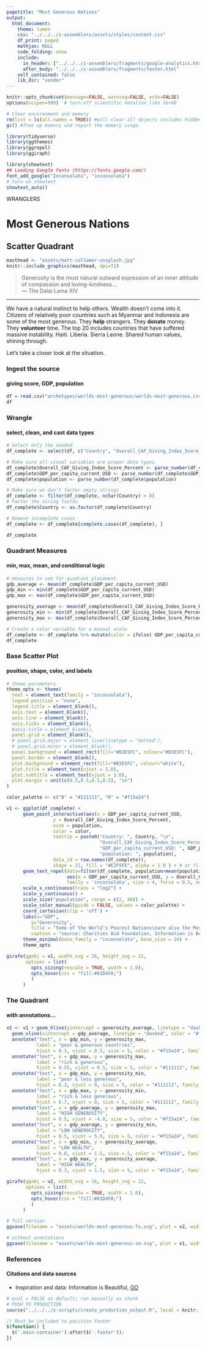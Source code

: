 ```yaml
---
pagetitle: "Most Generous Nations"
output:
  html_document:
    theme: lumen
    css: "../../../z-assemblers/assets/styles/content.css"
    df_print: paged
    mathjax: NULL
    code_folding: show
    include:
      in_header: ["../../../z-assemblers/fragments/google-analytics.html", "../../../z-assemblers/fragments/header.html"]
      after_body: "../../../z-assemblers/fragments/footer.html"
    self_contained: false
    lib_dir: "vendor"
---
```


```r

knitr::opts_chunk$set(message=FALSE, warning=FALSE, echo=FALSE)
options(scipen=999)  # turn-off scientific notation like 1e+48

# Clear environment and memory
rm(list = ls(all.names = TRUE)) #will clear all objects includes hidden objects.
gc() #free up memory and report the memory usage.

library(tidyverse)
library(ggthemes)
library(ggrepel)
library(ggiraph)

library(showtext)
## Loading Google fonts (https://fonts.google.com/)
font_add_google("Inconsolata", "inconsolata")
# turn on showtext
showtext_auto()

```

<div class="activity">
WRANGLERS  
</div>

# Most Generous Nations
## Scatter Quadrant


```r

masthead <- "assets/matt-collamer-unsplash.jpg"
knitr::include_graphics(masthead, dpi=72)

```

> Generosity is the most natural outward expression of an inner attitude of compassion and loving-kindness...\
--- The Dalai Lama XIV\

***

We have a natural instinct to help others. Wealth doesn’t come into it. Citizens of relatively poor countries such as Myanmar and Indonesia are some of the most generous. They __help__ strangers. They __donate__ money. They __volunteer__ time. The top 20 includes countries that have suffered massive instability. Haiti. Liberia. Sierra Leone. Shared human values, shining through.

Let's take a closer look at the situation.

### Ingest the source
#### giving score, GDP, population


```r

df = read.csv("archetypes/worlds-most-generous/worlds-most-generous.csv", header = TRUE, stringsAsFactors = FALSE)
df

```


### Wrangle
#### select, clean, and cast data types


```r

# Select only the needed
df_complete <- select(df, c("Country", "Overall_CAF_Giving_Index_Score_Percent", "GDP_per_capita_current_USD", "population"))

# Make sure all visual variables are proper data types
df_complete$Overall_CAF_Giving_Index_Score_Percent <- parse_number(df_complete$Overall_CAF_Giving_Index_Score_Percent)
df_complete$GDP_per_capita_current_USD <- parse_number(df_complete$GDP_per_capita_current_USD)
df_complete$population <- parse_number(df_complete$population)

# Make sure we don't factor empty strings
df_complete <- filter(df_complete, nchar(Country) > 0)
# Factor the string fields
df_complete$Country <- as.factor(df_complete$Country)

# Remove incomplete cases
df_complete <- df_complete[complete.cases(df_complete), ]

df_complete

```


### Quadrant Measures
#### min, max, mean, and conditional logic

```r

# measures to use for quadrant placement
gdp_average <- mean(df_complete$GDP_per_capita_current_USD)
gdp_min <- min(df_complete$GDP_per_capita_current_USD)
gdp_max <- max(df_complete$GDP_per_capita_current_USD)

generosity_average <- mean(df_complete$Overall_CAF_Giving_Index_Score_Percent)
generosity_min <- min(df_complete$Overall_CAF_Giving_Index_Score_Percent)
generosity_max <- max(df_complete$Overall_CAF_Giving_Index_Score_Percent)

# Create a color variable for a manual scale
df_complete <- df_complete %>% mutate(color = ifelse( GDP_per_capita_current_USD < gdp_average & Overall_CAF_Giving_Index_Score_Percent > generosity_average, 'R', 'B'))
df_complete

```



### Base Scatter Plot
#### position, shape, color, and labels


```r

# theme parameters
theme_opts <- theme(
  text = element_text(family = "inconsolata"), 
  legend.position = "none",
  legend.title = element_blank(),
  axis.text = element_blank(),
  axis.line = element_blank(),
  axis.ticks = element_blank(),
  #axis.title = element_blank(),
  panel.grid = element_blank(),
  # panel.grid.major = element_line(linetype = "dotted"),
  # panel.grid.minor = element_blank(),
  panel.background = element_rect(fill="#B3E5FC", colour="#B3E5FC"),
  panel.border = element_blank(),
  plot.background = element_rect(fill="#B3E5FC", colour="white"),
  plot.title = element_text(vjust = 3.0),
  plot.subtitle = element_text(vjust = 3.0),
  plot.margin = unit(c(0.5,0.5,0.5,0.5), "in")
)

color_palette <- c("B" = "#111111", "R" = "#f15a24")

v1 <- ggplot(df_complete) +
      geom_point_interactive(aes(x = GDP_per_capita_current_USD, 
                 y = Overall_CAF_Giving_Index_Score_Percent, 
                 size = population,
                 color = color,
                 tooltip = paste0("Country: ", Country, "\n", 
                                  "Overall_CAF_Giving_Index_Score_Percent: ", Overall_CAF_Giving_Index_Score_Percent, "%\n", 
                                  "GDP_per_capita_current_USD: ", GDP_per_capita_current_USD, "\n", 
                                  "population: ", population),
                 data_id = row.names(df_complete)), 
                 shape = 21, fill = "#E1F5FE", alpha = 1.0 ) + # or fill = "NA"
      geom_text_repel(data=filter(df_complete, population>mean(population)),
                      aes(x = GDP_per_capita_current_USD, y = Overall_CAF_Giving_Index_Score_Percent, label = Country, color = color),
                      family = 'inconsolata', size = 4, force = 0.5, nudge_x = 0.25, segment.size  = 0.2, segment.color = "grey50", direction = "both", hjust = 0) +
      scale_x_continuous(trans = "log2") +
      scale_y_continuous() +
      scale_size("population", range = c(2, 40)) +
      scale_color_manual(guide = FALSE, values = color_palette) +
      coord_cartesian(clip = 'off') +
      labs(x="GDP",
         y="Generosity",
         title = "Some of the World's Poorest Nations\nare also the Most Generous",
         caption = "source: Charities Aid Foundation, Information is Beautiful") +
      theme_minimal(base_family = "inconsolata", base_size = 16) +
      theme_opts

girafe(ggobj = v1, width_svg = 16, height_svg = 12,
       options = list(
         opts_sizing(rescale = TRUE, width = 1.0), 
         opts_hover(css = "fill:#81D4FA;")
         )
      )

```


### The Quadrant
#### with annotations...


```r

v2 <- v1 + geom_hline(yintercept = generosity_average, linetype = "dashed", color = "#f15a24") +
  geom_vline(xintercept = gdp_average, linetype = "dashed", color = "#f15a24") +
  annotate("text", x = gdp_min, y = generosity_max, 
           label = "poor & generous countries", 
           hjust = 0.3, vjust = 0.5, size = 5, color = "#f15a24", family = "inconsolata", fontface = 2) +
  annotate("text", x = gdp_max, y = generosity_max, 
           label = "rich & generous", 
           hjust = 0.55, vjust = 0.5, size = 5, color = "#111111", family = "inconsolata", fontface = 2) +
  annotate("text", x = gdp_min, y = generosity_min, 
           label = "poor & less generous", 
           hjust = 0.3, vjust = 0, size = 5, color = "#111111", family = "inconsolata", fontface = 2) +
  annotate("text", x = gdp_max, y = generosity_min, 
           label = "rich & less generous", 
           hjust = 0.7, vjust = 0, size = 5, color = "#111111", family = "inconsolata", fontface = 2) +
  annotate("text", x = gdp_average, y = generosity_max, 
           label = "HIGH GENEROSITY", 
           hjust = 0.5, vjust = -4.0, size = 5, color = "#f15a24", family = "inconsolata", fontface = 1) +
  annotate("text", x = gdp_average, y = generosity_min, 
           label = "LOW GENEROSITY", 
           hjust = 0.5, vjust = 5.0, size = 5, color = "#f15a24", family = "inconsolata", fontface = 1) +
  annotate("text", x = gdp_min, y = generosity_average, 
           label = "LOW WEALTH", 
           hjust = 0.8, vjust = 1.5, size = 5, color = "#f15a24", family = "inconsolata", fontface = 1) +
  annotate("text", x = gdp_max, y = generosity_average, 
           label = "HIGH WEALTH", 
           hjust = 0.3, vjust = 1.5, size = 5, color = "#f15a24", family = "inconsolata", fontface = 1)

girafe(ggobj = v2, width_svg = 16, height_svg = 12,
       options = list(
         opts_sizing(rescale = TRUE, width = 1.0), 
         opts_hover(css = "fill:#81D4FA;")
         )
      )

```



```r

# full version
ggsave(filename = "assets/worlds-most-generous-fs.svg", plot = v2, width=1280/72, height=720/72)

# without annotations
ggsave(filename = "assets/worlds-most-generous-sm.svg", plot = v1, width=4, height=2.25)

```


### References
#### Citations and data sources

* Inspiration and data: Information is Beautiful, [GO](https://informationisbeautiful.net/beautifulnews/1025-generous-countries/){target="_blank"}


```r

# eval = FALSE as default; run manually as chunk
# PUSH TO PRODUCTION
source("../../../z-scripts/create_production_output.R", local = knitr::knit_global())

```


```js

// Must be included to position footer
$(function() {
  $('.main-container').after($('.footer'));
})

```

